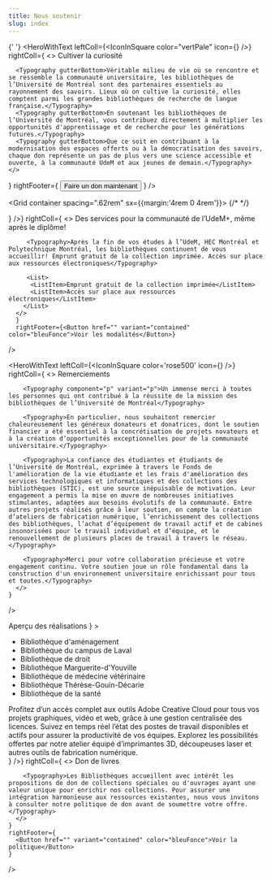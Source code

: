 ```yaml
---
title: Nous soutenir
slug: index
---
```


<SuperHero
  title="Nous soutenir"
  imageName='noussoutenir'
/>

<Section bg="bleu100">

{' '}
<HeroWithText
  leftColl={<IconInSquare color="vertPale" icon={<FlowerTulip color="vertFonce" />} />}
  rightColl={
    <>
      <Typography component="h2" variant="h2">Cultiver la curiosité</Typography>

      <Typography gutterBottom>Véritable milieu de vie où se rencontre et se ressemble la communauté universitaire, les bibliothèques de l’Université de Montréal sont des partenaires essentiels au rayonnement des savoirs. Lieux où on cultive la curiosité, elles comptent parmi les grandes bibliothèques de recherche de langue française.</Typography>
      <Typography gutterBottom>En soutenant les bibliothèques de l’Université de Montréal, vous contribuez directement à multiplier les opportunités d'apprentissage et de recherche pour les générations futures.</Typography>
      <Typography gutterBottom>Que ce soit en contribuant à la modernisation des espaces offerts ou à la démocratisation des savoirs, chaque don représente un pas de plus vers une science accessible et ouverte, à la communauté UdeM et aux jeunes de demain.</Typography>
    </>
  }
  rightFooter={
    <Button href="" variant="contained" color="bleuFonce">
      Faire un don maintenant
    </Button>
  }
/>

</Section>

<Section bg='vertFonce'>

<Grid container spacing=".62rem" sx={{margin:'4rem 0 4rem'}}>
    <Grid>
      <CardWithImage
        title="Fonds des livres rares de l'UdeM"
        Image={fondlivresrares}
        href="./fonds-livres-rares"
        moreText="Découvrir la campagne"
      />
    </Grid>
{/*
    <Grid>
      <CardWithImage
        title="Revitalisation de la Bibliothèque de la santé"
        Image={campagnebibsante}
        href="https://www.umontreal.ca/"
        moreText="Découvrir la campagne"
      />
    </Grid>
    */}
    
  </Grid>
</Section>

<Section bg='bleu100'>
  <HeroWithText 
    leftColl={<IconInSquare color='bleu600' icon={<GraduationCap color="#fff" />} />}
    rightColl={
      <>
        <Typography component="h2" variant="h2" id="services-diplomes">Des services pour la communauté de l’UdeM+, même après le diplôme!</Typography>
        
         <Typography>Après la fin de vos études à l’UdeM, HEC Montréal et Polytechnique Montréal, les bibliothèques continuent de vous accueillir! Emprunt gratuit de la collection imprimée. Accès sur place aux ressources électroniques</Typography>

         <List>
          <ListItem>Emprunt gratuit de la collection imprimée</ListItem>
          <ListItem>Accès sur place aux ressources électroniques</ListItem>
        </List>
      </>
      }
      rightFooter={<Button href="" variant="contained" color="bleuFonce">Voir les modalités</Button>}

/>

</Section>

<Section bg='rose300'>

  <HeroWithText 
    leftColl={<IconInSquare color='rose500' icon={<Heart color='orange' />} />}
    rightColl={
      <>
        <Typography component="h2" variant="h2">Remerciements</Typography>
      
        <Typography component="p" variant="p">Un immense merci à toutes les personnes qui ont contribué à la réussite de la mission des bibliothèques de l’Université de Montréal</Typography>

        <Typography>En particulier, nous souhaitont remercier chaleureusement les généreux donateurs et donatrices, dont le soutien financier a été essentiel à la concrétisation de projets novateurs et à la création d’opportunités exceptionnelles pour de la communauté universitaire.</Typography>

        <Typography>La confiance des étudiantes et étudiants de l’Université de Montréal, exprimée à travers le Fonds de l'amélioration de la vie étudiante et les frais d'amélioration des services technologiques et informatiques et des collections des bibliothèques (STIC), est une source inépuisable de motivation. Leur engagement a permis la mise en œuvre de nombreuses initiatives stimulantes, adaptées aux besoins évolutifs de la communauté. Entre autres projets réalisés grâce à leur soutien, on compte la création d’ateliers de fabrication numérique, l’enrichissement des collections des bibliothèques, l’achat d’équipement de travail actif et de cabines insonorisées pour le travail individuel et d’équipe, et le renouvellement de plusieurs places de travail à travers le réseau.</Typography>

        <Typography>Merci pour votre collaboration précieuse et votre engagement continu. Votre soutien joue un rôle fondamental dans la construction d'un environnement universitaire enrichissant pour tous et toutes.</Typography>
      </>
    }

/>

</Section>

<Section bg="rose100">
<Carousel1
    title={
      <Typography component="h2" variant="h2Carousel"> Aperçu des réalisations</Typography>
    }
  >

<Grid>
      <FlipCardWithImage
        title="Cabines insonorisées disponibles dans plusieurs bibliothèques"
        Image={cabine}
      >
        <ul>
          <li>Bibliothèque d'aménagement</li>
          <li>Bibliothèque du campus de Laval</li>
          <li>Bibliothèque de droit</li>
          <li>Bibliothèque Marguerite-d'Youville</li>
          <li>Bibliothèque de médecine vétérinaire</li>
          <li>Bibliothèque Thérèse-Gouin-Décarie</li>
          <li>Bibliothèque de la santé</li>
        </ul>
      </FlipCardWithImage>
    </Grid>
    <Grid>
      <FlipCardWithImage
        title="Achats de licence Adobe Creative Cloud"
        Image={creativecloud}
      >
        Profitez d’un accès complet aux outils Adobe Creative Cloud pour tous vos projets graphiques, vidéo et web, grâce à une gestion centralisée des licences.
      </FlipCardWithImage>
    </Grid>
    <Grid>
      <FlipCardWithImage
        title="Postes de travail actif"
        Image={travailactif}
      >
        Suivez en temps réel l’état des postes de travail disponibles et actifs pour assurer la productivité de vos équipes.
      </FlipCardWithImage>
    </Grid>
 <Grid>
          <FlipCardWithImage
        title="Atelier de fabrication numérique"
        Image={atelier}
      >
        Explorez les possibilités offertes par notre atelier équipé d’imprimantes 3D, découpeuses laser et autres outils de fabrication numérique.
      </FlipCardWithImage>
    </Grid>
 </Carousel1>

</Section>

<Section bg="bleu100">
  <HeroWithText
    leftColl={<IconInSquare color="vertFonce" icon={<BookOpenText color="white" />} />}
    rightColl={
      <>
        <Typography component="h2" variant="h2">Don de livres</Typography>

        <Typography>Les Bibliothèques accueillent avec intérêt les propositions de don de collections spéciales ou d'ouvrages ayant une valeur unique pour enrichir nos collections. Pour assurer une intégration harmonieuse aux ressources existantes, nous vous invitons à consulter notre politique de don avant de soumettre votre offre.</Typography>
      </>
    }
    rightFooter={
      <Button href="" variant="contained" color="bleuFonce">Voir la politique</Button>
    }
  />
</Section>
